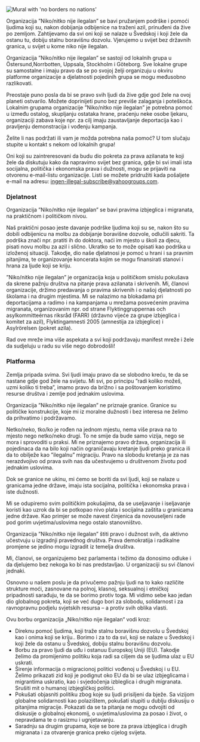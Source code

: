 
<Image src={noBorders} alt="Mural with 'no borders no nations'" priority/>

Organizacija ”Niko/nitko nije ilegalan” se bavi pružanjem podrške i pomoći ljudima koji su, nakon dobijanja odbijenice na traženi azil, prinuđeni da žive po zemljom. Zahtijevamo da svi oni koji se nalaze u Švedskoj i koji žele da ostanu tu, dobiju stalnu boravišnu dozvolu. Vjerujemo u svijet bez državnih granica, u svijet u kome niko nije ilegalan.

Organizacija ”Niko/nitko nije ilegalan” se sastoji od lokalnih grupa u Östersund,Norrbotten, Uppsala, Stockholm i Göteborg. Sve lokalne grupe su samostalne i imaju pravo da se po svojoj želji organizuju u okviru platforme organizacije a djelatnosti pojedinih grupa se mogu međusobno razlikovati.

Preostaje puno posla da bi se pravo svih ljudi da žive gdje god žele na ovoj planeti ostvarilo. Možete doprinijeti puno bez previše zalaganja i poteškoća. Lokalnim grupama organizacije ”Niko/nitko nije ilegalan” je potrebna pomoć u između ostalog, skupljanju ostataka hrane, praćenju neke osobe ljekaru, organizaciji zabava koje npr. za cilj imaju zaustavljanje deportacija kao i pravljenju demonstracija i vođenju kampanja.

Želite li nas podržati ili vam je možda potrebna naša pomoć? U tom slučaju stupite u kontakt s nekom od lokalnih grupa!

<Local appearance="transparent"/>

Oni koji su zaintreresovani da budu dio pokreta za prava azilanata te koji žele da diskutuju kako da napravimo svijet bez granica, gdje bi svi imali ista socijalna, politička i ekonomska prava i dužnosti, mogu se prijaviti na otvorenu e-mail-listu organizacije. Listi se možete pridružiti kada pošaljete e-mail na adresu: [ingen-illegal-subscribe@yahoogroups.com](mailto:ingen-illegal-subscribe@yahoogroups.com).

### Djelatnost

Organizacija ”Niko/nitko nije ilegalan” se bavi pravima izbjeglica i migranata, na praktičnom i političkom nivou.

Naš praktični posao jeste davanje podrške ljudima koji su se, nakon što su dobili odbijenicu na molbu za dobijanje boravišne dozvole, odlučili sakriti. Ta podrška znači npr. pratiti ih do doktora, naći im mjesto u školi za djecu, pisati novu molbu za azil i slično. Ukratko se to može opisati kao podrška u izloženoj situaciji. Takodje, dio naše djelatnosi je pomoć u hrani i sa pravnim pitanjima, te organizovanje koncerata kojim se mogu finansirati stanovi i hrana za ljude koji se kriju.

”Niko/nitko nije ilegalan” je organizacija koja u političkom smislu pokušava da skrene pažnju društva na pitanje prava azilanata i skrivenih. Mi, članovi organizacije, držimo predavanja o pravima skrivenih i o našoj djelatnosti po školama i na drugim mjestima. Mi se nalazimo na blokadama pri deportacijama a radimo i na kampanjama u mrežama posvećenim pravima migranata, organizovanim npr. od strane Flyktinggruppernas och asylkommitteérnas riksråd (FARR) (državno vijeće za grupe izbjeglica i komitet za azil), Flyktingamnesti 2005 (amnestija za izbjeglice) i Asylrörelsen (pokret azila).

Rad ove mreže ima više aspekata a svi koji podržavaju manifest mreže i žele da sudjeluju u radu su više nego dobrodošli!

### Platforma

Zemlja pripada svima. Svi ljudi imaju pravo da se slobodno kreću, te da se nastane gdje god žele na svijetu. Mi svi, po principu ”radi koliko možeš, uzmi koliko ti treba”, imamo pravo da brižno i sa poštovanjem koristimo resurse društva i zemlje pod jednakim uslovima.

Organizacija ”Niko/nitko nije ilegalan” ne priznaje granice. Granice su političke konstrukcije, koje mi iz moralne dužnosti i bez interesa ne želimo da prihvatimo i podržavamo.

Netko/neko, tko/ko je rođen na jednom mjestu, nema više prava na to mjesto nego netko/neko drugi. To ne smije da bude samo vizija, nego se mora i sprovoditi u praksi. Mi ne priznajemo pravo država, organizacija ili pojedinaca da na bilo koji način ograničavaju kretanje ljudi preko granica ili da to obilježe kao ”ilegalnu” migraciju. Pravo na slobodu kretanja je za nas nerazdvojivo od prava svih nas da učestvujemo u društvenom životu pod jednakim uslovima.

Dok se granice ne ukinu, mi ćemo se boriti da svi ljudi, koji se nalaze u granicama jedne države, imaju ista socijalna, politička i ekonomska prava i iste dužnosti.

Mi se odupiremo svim političkim pokušajima, da se useljavanje i iseljavanje koristi kao uzrok da bi se potkopao nivo plata i socijalna zaštita u granicama jedne države. Kao primjer se može navest činjenica da novouseljeni rade pod gorim uvjetima/uslovima nego ostalo stanovništvo.

Organizacija ”Niko/nitko nije ilegalan” štiti pravo i dužnost svih, da aktivno učestvuju u izgradnji pravednog društva. Prava demokratija i radikalne promjene se jedino mogu izgradit iz temelja društva.

Mi, članovi, se organizujemo bez parlamenta i težimo da donosimo odluke i da djelujemo bez nekoga ko bi nas predstavljao. U organizaciji su svi članovi jednaki.

Osnovno u našem poslu je da privučemo pažnju ljudi na to kako različite strukture moći, zasnovane na polnoj, klasnoj, seksualnoj i etničkoj pripadnosti sarađuju, te da se borimo protiv toga. Mi vidimo sebe kao jedan dio globalnog pokreta, koji se već dugo bori za slobodu, solidarnost i za ravnopravnu podjelu svjetskih resursa – a protiv svih oblika vlasti.

Ovu borbu organizacija „Niko/nitko nije ilegalan“ vodi kroz:

* Direknu pomoć ljudima, koji traže stalnu boravišnu dozvolu u Švedskoj kao i onima koji se kriju.. Borimo i za to da svi, koji se nalaze u Švedskoj i koji žele da ostanu u Švedskoj, dobiju stalnu boravišnu dozvolu.
* Borbu za pravo ljudi da uđu i ostanuu Europskoj Uniji (EU). Takodje želimo da promijenimo politiku koja radi sa ciljem da se ljudima ulaz u EU uskrati.
* Širenje informacija o migracionoj politici vođenoj u Švedskoj i u EU. Želimo prikazati zid koji je podignut oko EU da bi se ulaz izbjeglicama i migrantima uskratio, kao i svjedočenja izbleglica i drugih migranata. Srušiti mit o humanoj izbjegličkoj politici.
* Pokušati objasniti politiku zbog koje su ljudi prisiljeni da bježe. Sa vizijom globalne solidarnosti kao polazištem, pokušati stupiti u dublju diskusiju o pitanjima migracije. Pokazati da se ta pitanja ne mogu odvojiti od diskusije o globalnoj ekonomij, o uvjetima/uslovima za posao i život, o nepravdama te o rasizmu i ugnjetavanju.
* Saradnju sa drugim grupama, koje se bore za prava izbjeglica i drugih migranata i za otvarenje granica preko cijelog svijeta.

